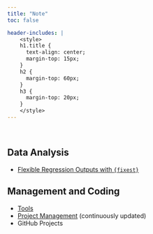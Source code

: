 ```yaml
---
title: "Note"
toc: false

header-includes: |
    <style>
    h1.title {
      text-align: center;
      margin-top: 15px;
    }
    h2 {
      margin-top: 60px;
    }
    h3 {
      margin-top: 20px;
    }
    </style>
---
```


\

## Data Analysis

- [Flexible Regression Outputs with `{fixest}`](flexible_fixest/)


## Management and Coding

- [Tools](tool/)
- [Project Management](project_management/) (continuously updated)
- GitHub Projects

